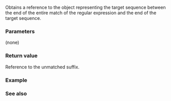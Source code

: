 {{cpp/regex/match_results/title|suffix}}
{{cpp/regex/match_results/navbar}}
{{ddcl|since=c++11|
const_reference suffix() const;
}}

Obtains a reference to the {{lc|std::sub_match}} object representing the target sequence between the end of the entire match of the regular expression and the end of the target sequence.

{{cpp/precondition|{{rlpf|ready}} must be {{c|true}}.}}

===Parameters===
(none)

===Return value===
Reference to the unmatched suffix.

===Example===
{{example
|code=
#include &lt;iostream&gt;
#include &lt;regex&gt;
#include &lt;string&gt;

int main()
{
    std::regex re("a(a)*by");
    std::string target("baaaby123");
    std::smatch sm;

    std::regex_search(target, sm, re);
    std::cout &lt;&lt; sm.suffix() &lt;&lt; '\n';
}
|output=123
}}

===See also===
{{dsc begin}}
{{dsc inc|cpp/regex/match_results/dsc prefix}}
{{dsc end}}

{{langlinks|de|es|fr|it|ja|pt|ru|zh}}